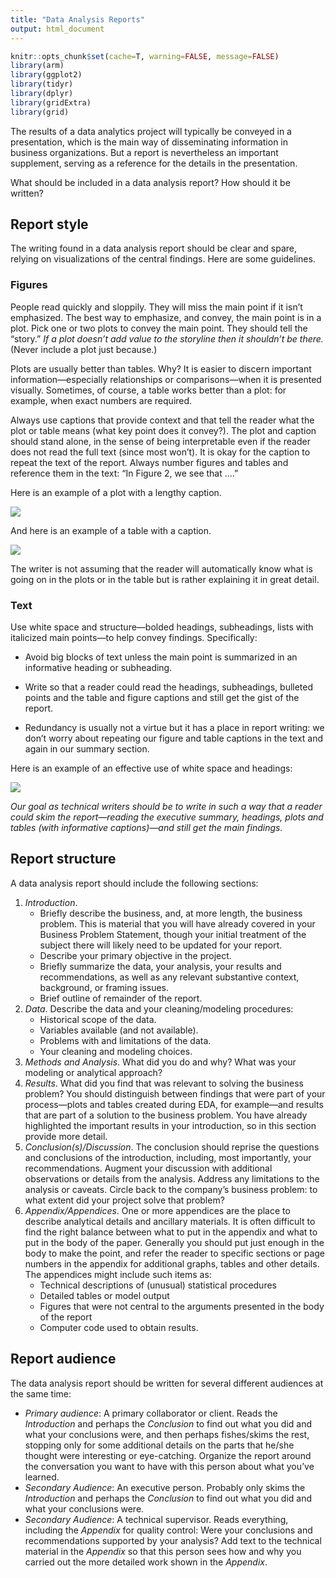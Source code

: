 ```yaml
---
title: "Data Analysis Reports"
output: html_document
---
```


```r
knitr::opts_chunk$set(cache=T, warning=FALSE, message=FALSE)
library(arm)
library(ggplot2)
library(tidyr)
library(dplyr)
library(gridExtra)
library(grid)


```


The results of a data analytics project will typically be conveyed in a presentation,  which is the main way of disseminating information in business organizations.  But a report is  nevertheless an important supplement, serving as a reference for the details in the presentation.

What should be included in a data analysis report?   How should it be written?  

## Report style

The writing found in a data analysis report should be clear and spare, relying on visualizations of the central findings. Here are some guidelines.

### Figures

People read quickly and sloppily.  They will miss the main point if it isn't emphasized.  The best way to emphasize, and convey, the main point is in a plot.  Pick one or two plots to convey the main point.  They should tell the "story." *If a plot doesn't add value to the storyline then it shouldn't be there.*  (Never include a plot just because.) 

Plots are usually better than tables. Why? It is easier to discern important information---especially relationships or comparisons---when it is presented visually.  Sometimes, of course, a table works better than a plot: for example, when exact numbers are required.

Always use captions that provide context and that tell the reader what the plot or table means (what key point does it convey?). The plot and caption should stand alone, in the sense of being interpretable even if the reader does not read the full text (since most won't). It is okay for the caption to repeat the  text of the report.  Always number figures and tables and reference them in the text:  "In Figure 2, we see that ...."

Here is an example of a plot with a lengthy caption.

![](images/Copyofgelman_plot3.jpg)


And here is an example of a table with a caption.

![](images/Copyofgelman_table1.jpg)

The writer is not assuming that the reader will automatically know what is going on in the plots or in the table but is rather explaining it in great detail.


### Text

Use white space and structure---bolded headings, subheadings, lists with italicized main points---to help convey findings.  Specifically:

- Avoid big blocks of text unless the main point is summarized in an informative heading or subheading. 

- Write so that a reader could read the headings, subheadings, bulleted points and the table and figure captions and  still get the gist of the report. 

- Redundancy is usually not a virtue but it has a place in report writing:  we don't worry about repeating our figure and table captions in the text and again in our summary section.

Here is an example of an effective use of white space and headings:

![](images/Copyoftext1.jpg)

*Our goal as technical writers should be to write in such a way that a reader could skim the report---reading the executive summary, headings, plots and tables (with informative captions)---and still get the main findings.*

## Report structure

A data analysis report should include the following sections: 

1. *Introduction*. 
    - Briefly describe the business, and, at more length, the business problem. This is material that you will have already covered in your Business Problem Statement, though your initial treatment of the subject there will likely need to be updated for your report.
    - Describe your primary objective in the project. 
    - Briefly summarize the data, your analysis, your results and recommendations, as well as any relevant substantive context, background, or framing issues.
    - Brief outline of remainder of the report.

2. *Data*. Describe the data and your cleaning/modeling procedures:  
    - Historical scope of the data.
    - Variables available (and not available). 
    - Problems with and limitations of the data. 
    - Your cleaning and modeling choices.
3. *Methods and Analysis*. What did you do and why? What was your modeling or analytical approach?
4. *Results*.  What did you find that was relevant to solving the business problem?  You should distinguish between findings that were part of your process---plots and tables created during EDA, for example---and results that are part of a solution to the business problem. You have already highlighted the important results in your introduction, so in this section provide more detail.
5. *Conclusion(s)/Discussion*. The conclusion should reprise the questions and conclusions of the introduction, including, most importantly, your recommendations.   Augment your discussion with additional observations or details from the analysis. Address any limitations to the analysis or caveats. Circle back to  the company's business problem: to what extent did your project solve that problem?
6. *Appendix/Appendices*. One or more appendices are the place to describe analytical details and ancillary materials. It is often difficult to find the right balance between what to put in the appendix and what to put in the body of the paper. Generally you should put just enough in the body to make the point, and refer the reader to specific sections or page numbers in the appendix for additional graphs, tables and other details. The appendices might include such items as:
    - Technical descriptions of (unusual) statistical procedures
    - Detailed tables or model output
    - Figures that were not central to the arguments presented in the body of the report 
    - Computer code used to obtain results.

    

## Report audience

The data analysis report should be written for several different audiences at the same time:

- *Primary audience*: A primary collaborator or client. Reads the *Introduction* and perhaps the *Conclusion* to find out what you did and what your conclusions were, and then perhaps fishes/skims the rest, stopping only for some additional details on the parts that he/she thought were interesting or eye-catching. Organize the report around the conversation you want to have with this person about what you've learned. 
- *Secondary Audience*: An executive person. Probably only skims the *Introduction* and perhaps the *Conclusion* to find out what you did and what your conclusions were. 
- *Secondary Audience*: A technical supervisor. Reads everything, including the *Appendix* for quality control: Were your conclusions and recommendations supported by your analysis?  Add text to the technical material in the *Appendix* so that this person sees how and why you carried out the more detailed work shown in the *Appendix*.


